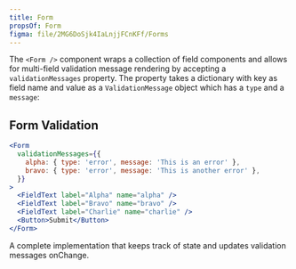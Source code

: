 ```yaml
---
title: Form
propsOf: Form
figma: file/2MG6DoSjk4IaLnjjFCnKFf/Forms
---
```



The `<Form />` component wraps a collection of field components and allows for multi-field validation message rendering by accepting a `validationMessages` property. The property takes a dictionary with key as field name and value as a `ValidationMessage` object which has a `type` and a `message`:

## Form Validation

```jsx
<Form
  validationMessages={{
    alpha: { type: 'error', message: 'This is an error' },
    bravo: { type: 'error', message: 'This is another error' },
  }}
>
  <FieldText label="Alpha" name="alpha" />
  <FieldText label="Bravo" name="bravo" />
  <FieldText label="Charlie" name="charlie" />
  <Button>Submit</Button>
</Form>
```

A complete implementation that keeps track of state and updates validation messages onChange.

<FormValidationDemo />
